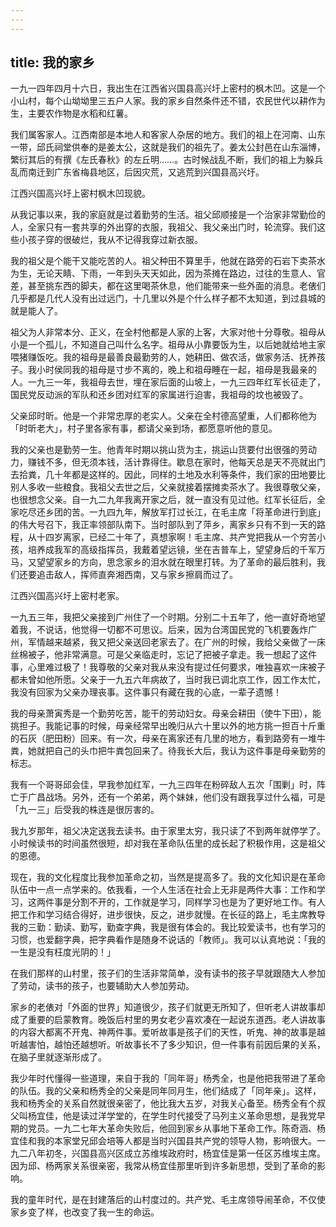 ```yaml
---
---
---
```

title: 我的家乡
---




一九一四年四月十六日，我出生在江西省兴国县高兴圩上密村的枫木凹。这是一个小山村，每个山坳坳里三五户人家。我的家乡自然条件还不错，农民世代以耕作为生，主要农作物是水稻和红薯。

我们属客家人。江西南部是本地人和客家人杂居的地方。我们的祖上在河南、山东一带，邱氏祠堂供奉的是姜太公，这就是我们的祖先了。姜太公封邑在山东淄博，繁衍其后的有撰《左氏春秋》的左丘明……。古时候战乱不断，我们的祖上为躲兵乱而南迁到广东省梅县地区，后因灾荒，又逃荒到兴国县高兴圩。



江西兴国高兴圩上密村枫木凹现貌。

从我记事以来，我的家庭就是过着勤劳的生活。祖父邱顺接是一个治家非常勤俭的人，全家只有一套共享的外出穿的衣服，我祖父、我父亲出门时，轮流穿。我们这些小孩子穿的很破烂，我从不记得我穿过新衣服。

我的祖父是个能干又能吃苦的人。祖父种田不算里手，他就在路旁的石岩下卖茶水为生，无论天睛、下雨，一年到头天天如此，因为茶摊在路边，过往的生意人、官差，甚至挑东西的脚夫，都在这里喝茶休息，他们能带来一些外面的消息。老俵们几乎都是几代人没有出过远门，十几里以外是个什么样子都不太知道，到过县城的就是能人了。

祖父为人非常本分、正义，在全村他都是人家的上客，大家对他十分尊敬。祖母从小是一个孤儿，不知道自己叫什么名字。祖母从小靠要饭为生，以后她就给地主家喂猪赚饭吃。我的祖母是最善良最勤劳的人，她耕田、做农活，做家务活、抚养孩子。我小时侯同我的祖母是寸步不离的，晚上和祖母睡在一起，祖母是我最亲的人。一九三一年，我祖母去世，埋在家后面的山坡上，一九三四年红军长征走了，国民党反动派的军队和还乡团对红军的家属进行迫害，我祖母的坟也被毁了。

父亲邱时昕。他是一个非常忠厚的老实人。父亲在全村德高望重，人们都称他为「时昕老大」，村子里各家有事，都请父亲到场，都愿意听他的意见。

我的父亲也是勤劳一生。他青年时期以挑山货为主，挑运山货要付出很强的劳动力，赚钱不多，但无须本钱，活计靠得住。歇息在家时，他每天总是天不亮就出门去拾粪，几十年都是这样的。因此，同样的土地及水利等条件，我们家的田地要比别人多收一些粮食。我祖父去世之后，父亲就接着摆摊卖茶水了。我很尊敬父亲，也很想念父亲。自一九二九年我离开家之后，就一直没有见过他。红军长征后，全家吃尽还乡团的苦。一九四九年，解放军打过长江，在毛主席「将革命进行到底」的伟大号召下，我正率领部队南下。当时部队到了萍乡，离家乡只有不到一天的路程，从十四岁离家，已经二十年了，真想家啊！毛主席、共产党把我从一个穷苦小孩，培养成我军的高级指挥员，我戴着望远镜，坐在吉普车上，望望身后的千军万马，又望望家乡的方向，思念家乡的泪水就在眼里打转。为了革命的最后胜利，我们还要追击敌人，挥师直奔湘西南，又与家乡擦肩而过了。



江西兴国高兴圩上密村老家。

一九五三年，我把父亲接到广州住了一个时期。分别二十五年了，他一直好奇地望着我，不说话，他觉得一切都不可思议。后来，因为台湾国民党的飞机要轰炸广州，军情越来越紧，我又把父亲送回老家去了。在广州的时候，我给父亲做了一床丝棉被子，他非常满意。可是父亲临走时，忘记了把被子拿走。我一想起了这件事，心里难过极了！我尊敬的父亲对我从来没有提过任何要求，唯独喜欢一床被子都未曾如他所愿。父亲于一九五六年病故了，当时我已调北京工作，因工作太忙，我没有回家为父亲办理丧事。这件事只有藏在我的心底，一辈子遗憾！

我的母亲萧寅秀是一个勤劳吃苦，能干的劳动妇女。母亲会耕田（使牛下田），能挑担子。我能记事的时候，母亲经常早出晚归从六十里以外的地方挑一担百十斤重的石灰（肥田粉）回来。有一次，母亲在离家还有几里的地方，看到路旁有一堆牛粪，她就把自己的头巾把牛粪包回来了。待我长大后，我认为这件事是母亲勤劳的标志。

我有一个哥哥邱会佳，早我参加红军，一九三四年在粉碎敌人五次「围剿」时，阵亡于广昌战场。另外，还有一个弟弟，两个妹妹，他们没有跟我享过什么福，可是「九一三」后受我的株连是很厉害的。

我九岁那年，祖父决定送我去读书。由于家里太穷，我只读了不到两年就停学了。小时候读书的时间虽然很短，却对我在革命队伍里的成长起了积极作用，这是祖父的恩德。

现在，我的文化程度比我参加革命之初，当然是提高多了。我的文化知识是在革命队伍中一点一点学来的。依我看，一个人生活在社会上无非是两件大事：工作和学习，这两件事是分割不开的，工作就是学习，同样学习也是为了更好地工作。有人把工作和学习结合得好，进步很快，反之，进步就慢。在长征的路上，毛主席教导我的三勤：勤读、勤写，勤查字典，我是很有体会的。我比较爱读书，也有学习的习惯，也爱翻字典，把字典看作是随身不说话的「教师」。我可以认真地说：「我的一生是没有枉度光阴的！」

在我们那样的山村里，孩子们的生活非常简单，没有读书的孩子早就跟随大人参加了劳动，读书的孩子，也要辅助大人参加劳动。

家乡的老俵对「外面的世界」知道很少，孩子们就更无所知了，但听老人讲故事却成了重要的启蒙教育。晚饭后村里的男女老少喜欢凑在一起说东道西。老人讲故事的内容大都离不开鬼、神两件事。爱听故事是孩子们的天性，听鬼、神的故事是越听越害怕，越怕还越想听。听故事长不了多少知识，但一件事有前因后果的关系，在脑子里就逐渐形成了。

我少年时代懂得一些道理，来自于我的「同年哥」杨秀全，也是他把我带进了革命的队伍。我的父亲和杨秀全的父亲是同年同月生，他们结成了「同年亲」。这样，我和杨秀全的关系自然就很亲密了，他比我大五岁，对我关心备至。杨秀全有个叔父叫杨宜佳，他是读过洋学堂的，在学生时代接受了马列主义革命思想，是我党早期的党员。一九二七年大革命失败后，他回到家乡从事地下革命工作。陈奇涵、杨宜佳和我的本家堂兄邱会培等人都是当时兴国县共产党的领导人物，影响很大。一九二八年初冬，兴国县高兴区成立苏维埃政府时，杨宜佳是第一任区苏维埃主席。因为邱、杨两家关系很亲密，我常从杨宜佳那里听到许多新思想，受到了革命的影响。

我的童年时代，是在封建落后的山村度过的。共产党、毛主席领导闹革命，不仅使家乡变了样，也改变了我一生的命运。